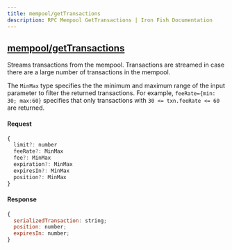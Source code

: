 ```yaml
---
title: mempool/getTransactions
description: RPC Mempool GetTransactions | Iron Fish Documentation
---
```


## [mempool/getTransactions](https://github.com/iron-fish/ironfish/blob/master/ironfish/src/rpc/routes/mempool/getTransactions.ts)

Streams transactions from the mempool. Transactions are streamed in case there are a large number of transactions in the mempool.

The `MinMax` type specifies the the minimum and maximum range of the input parameter to filter the returned transactions.
For example, `feeRate={min: 30; max:60}` specifies that only transactions with `30 <= txn.feeRate <= 60` are returned.

#### Request

```js
{
  limit?: number
  feeRate?: MinMax
  fee?: MinMax
  expiration?: MinMax
  expiresIn?: MinMax
  position?: MinMax
}
```

#### Response

```js
{
  serializedTransaction: string;
  position: number;
  expiresIn: number;
}
```
